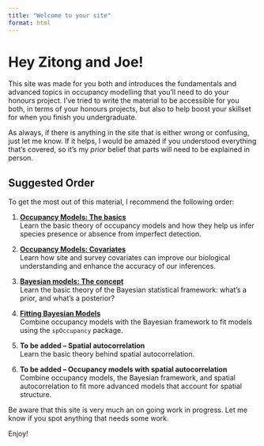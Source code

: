 ```yaml
---
title: "Welcome to your site"
format: html
---
```


# Hey Zitong and Joe!

This site was made for you both and introduces the fundamentals and advanced topics in occupancy modelling that you'll need to do your honours project. I've tried to write the material to be accessible for you both, in terms of your honours projects, but also to help boost your skillset for when you finish you undergraduate.

As always, if there is anything in the site that is either wrong or confusing, just let me know. If it helps, I would be amazed if you understood everything that's covered, so it's my *prior* belief that parts will need to be explained in person.

## Suggested Order

To get the most out of this material, I recommend the following order:

1.  [**Occupancy Models: The basics**](Occupancy_Models.qmd)  
    Learn the basic theory of occupancy models and how they help us infer species presence or absence from imperfect detection.

2.  [**Occupancy Models: Covariates**](OccMods_WithCovariates.qmd)  
    Learn how site and survey covariates can improve our biological understanding and enhance the accuracy of our inferences.

3.  [**Bayesian models: The concept**](Bayesian_Statistics.qmd)  
    Learn the basic theory of the Bayesian statistical framework: what's a prior, and what's a posterior?

4.  [**Fitting Bayesian Models**](Bayesian_Occupancy_Models.qmd)  
    Combine occupancy models with the Bayesian framework to fit models using the `spOccupancy` package.

5.  **To be added – Spatial autocorrelation**  
    Learn the basic theory behind spatial autocorrelation.

6.  **To be added – Occupancy models with spatial autocorrelation**  
    Combine occupancy models, the Bayesian framework, and spatial autocorrelation to fit more advanced models that account for spatial structure.

Be aware that this site is very much an on going work in progress. Let me know if you spot anything that needs some work.

Enjoy!
